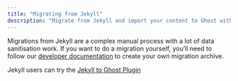 ```yaml
---
title: "Migrating from Jekyll"
description: "Migrate from Jekyll and import your content to Ghost with this guide"
---
```


Migrations from Jekyll are a complex manual process with a lot of data sanitisation work. If you want to do a migration yourself, you’ll need to follow our [developer documentation](/docs/migration/custom/) to create your own migration archive.

Jekyll users can try the [Jekyll to Ghost Plugin](https://github.com/mekomlusa/Jekyll-to-Ghost)